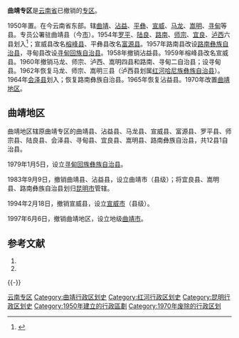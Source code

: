 '''曲靖专区'''是[[云南省|云南省]]已撤销的[[专区|专区]]。

1950年置。在今云南省东部。辖[[曲靖县|曲靖]]、[[沾益县|沾益]]、[[平彝县|平彝]]、[[宣威县|宣威]]、[[马龙县|马龙]]、[[嵩明县|嵩明]]、[[寻甸县|寻甸]]等县。专员公署驻曲靖县（今[[曲靖市|市]]）。1954年[[罗平县|罗平]]、[[陆良县|陆良]]、[[路南县|路南]]、[[师宗县|师宗]]、[[宜良县|宜良]]、[[泸西县|泸西]]六县划入<ref>{{Cite book|title=中华人民共和国地名大词典 第5卷|last=崔乃夫主编|first=|publisher=北京：商务印书馆|year=2002.08|isbn=7-100-03254-7|location=|pages=7815}}</ref>；宣威县改名[[榕峰县|榕峰县]]、平彝县改名[[富源县|富源县]]。1957年路南县改设[[路南彝族自治县|路南彝族自治县]]，寻甸县改设[[寻甸回族自治县|寻甸回族自治县]]。1958年撤销沾益县。1959年榕峰县改名宣威县。1960年撤销马龙、师宗、泸西、嵩明四县和路南、寻甸二自治县；设寻甸县。1962年恢复马龙、师宗、嵩明三县（泸西县划属[[红河哈尼族彝族自治县|红河哈尼族彝族自治县]]）。1964年[[会泽县|会泽县]]划入；恢复路南彝族自治县。1965年恢复沾益县。1970年改置[[曲靖地区|曲靖地区]]。

== 曲靖地区 ==
曲靖地区辖原曲靖专区的曲靖县、沾益县、马龙县、宣威县、富源县、罗平县、师宗县、陆良县、会泽县、寻甸县、宜良县、嵩明县、路南彝族自治县，共12县1自治县。

1979年1月5日，设立[[寻甸回族彝族自治县|寻甸回族彝族自治县]]。

1983年9月9日，撤销曲靖县、沾益县，设立曲靖市（县级）；将宜良县、嵩明县、路南彝族自治县划归[[昆明市|昆明市]]管辖。

1994年2月18日，撤销宣威县，设立[[宣威市|宣威市]]（县级）。

1997年6月6日，撤销曲靖地区，设立地级[[曲靖市|曲靖市]]。

== 参考文献 ==
{{Wikisource|国务院关于同意云南省撤销曲靖地区设立地级曲靖市的批复}}
# {{Cite book | author = 戴均良等 | title = 《中国古今地名大词典》 | location = 上海 | publisher = 上海辞书出版社 | date = 2005 | language = zh-hans }}
# {{Cite book | author = 史为乐 | title = 《中华人民共和国政区沿革（1949-2002）》 | location = 北京 | publisher = 人民出版社 | date = 2006 | language = zh-hans }}
{{reflist}}
{{-}}
{{云南省历史二级政区}}
[[Category:云南专区|云南专区]]
[[Category:曲靖行政区划史|Category:曲靖行政区划史]]
[[Category:红河行政区划史|Category:红河行政区划史]]
[[Category:昆明行政区划史|Category:昆明行政区划史]]
[[Category:1950年建立的行政區劃|Category:1950年建立的行政區劃]]
[[Category:1970年废除的行政区划|Category:1970年废除的行政区划]]